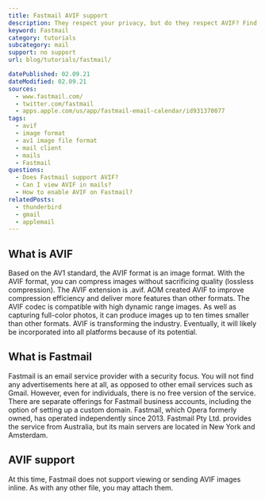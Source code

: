 ```yaml
---
title: Fastmail AVIF support
description: They respect your privacy, but do they respect AVIF? Find out how you can use AVIF images in Fastmail.
keyword: Fastmail
category: tutorials
subcategory: mail
support: no support
url: blog/tutorials/fastmail/

datePublished: 02.09.21
dateModified: 02.09.21
sources:
  - www.fastmail.com/
  - twitter.com/fastmail
  - apps.apple.com/us/app/fastmail-email-calendar/id931370077
tags:
  - avif
  - image format
  - av1 image file format
  - mail client
  - mails
  - Fastmail
questions:
  - Does Fastmail support AVIF?
  - Can I view AVIF in mails?
  - How to enable AVIF on Fastmail?
relatedPosts:
  - thunderbird
  - gmail
  - applemail
---
```


## What is AVIF

Based on the AV1 standard, the AVIF format is an image format. With the AVIF format, you can compress images without sacrificing quality (lossless compression). The AVIF extension is .avif. AOM created AVIF to improve compression efficiency and deliver more features than other formats. The AVIF codec is compatible with high dynamic range images. As well as capturing full-color photos, it can produce images up to ten times smaller than other formats. AVIF is transforming the industry. Eventually, it will likely be incorporated into all platforms because of its potential.

## What is Fastmail

Fastmail is an email service provider with a security focus. You will not find any advertisements here at all, as opposed to other email services such as Gmail. However, even for individuals, there is no free version of the service. There are separate offerings for Fastmail business accounts, including the option of setting up a custom domain. Fastmail, which Opera formerly owned, has operated independently since 2013. Fastmail Pty Ltd. provides the service from Australia, but its main servers are located in New York and Amsterdam.

## AVIF support

At this time, Fastmail does not support viewing or sending AVIF images inline. As with any other file, you may attach them.
